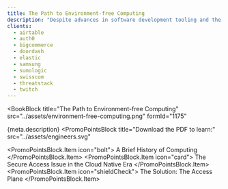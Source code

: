 ```yaml
---
title: The Path to Environment-free Computing
description: "Despite advances in software development tooling and the maturing of DevOps, today’s cloud applications and infrastructure are excessively complex and increasingly fragile. Unlike desktop and mobile applications, cloud-native software requires 24⁄7 monitoring and management. This is due largely to the rise of API-driven infrastructure, increased complexity in application architecture, fragmentation of computing environments, and industry reliance on legacy remote management protocols inherited from the client-server era."
clients:
  - airtable
  - auth0
  - bigcommerce
  - doordash
  - elastic
  - samsung
  - sumologic
  - swisscom
  - threatstack
  - twitch
---
```



<BookBlock
  title="The Path to Environment-free Computing"
  src="../assets/environment-free-computing.png"
  formId="1175"
>
  {meta.description}
</BookBlock>
<PromoPointsBlock
  title="Download the PDF to learn:"
  src="../assets/engineers.svg"
>
  <PromoPointsBlock.Item icon="bolt">
    A Brief History of Computing
  </PromoPointsBlock.Item>
  <PromoPointsBlock.Item icon="card">
    The Secure Access Issue in the Cloud Native Era
  </PromoPointsBlock.Item>
  <PromoPointsBlock.Item icon="shieldCheck">
    The Solution: The Access Plane
  </PromoPointsBlock.Item>
</PromoPointsBlock>
<ClientsList clients={meta.clients} contrasted />
